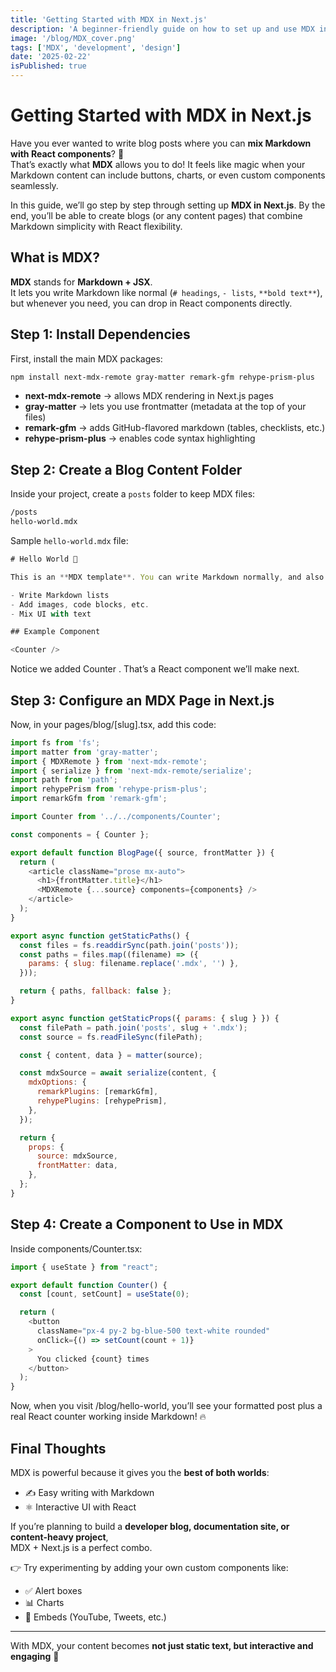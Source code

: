 ```yaml
---
title: 'Getting Started with MDX in Next.js'
description: 'A beginner-friendly guide on how to set up and use MDX in your Next.js app.'
image: '/blog/MDX_cover.png'
tags: ['MDX', 'development', 'design']
date: '2025-02-22'
isPublished: true
---
```


# Getting Started with MDX in Next.js

Have you ever wanted to write blog posts where you can **mix Markdown with React components**? 🎉  
That’s exactly what **MDX** allows you to do! It feels like magic when your Markdown content can include buttons, charts, or even custom components seamlessly.

In this guide, we’ll go step by step through setting up **MDX in Next.js**. By the end, you’ll be able to create blogs (or any content pages) that combine Markdown simplicity with React flexibility.

## What is MDX?

**MDX** stands for **Markdown + JSX**.  
It lets you write Markdown like normal (`# headings`, `- lists`, `**bold text**`), but whenever you need, you can drop in React components directly.

## Step 1: Install Dependencies

First, install the main MDX packages:

```bash
npm install next-mdx-remote gray-matter remark-gfm rehype-prism-plus
```

- **next-mdx-remote** → allows MDX rendering in Next.js pages
- **gray-matter** → lets you use frontmatter (metadata at the top of your files)
- **remark-gfm** → adds GitHub-flavored markdown (tables, checklists, etc.)
- **rehype-prism-plus** → enables code syntax highlighting

## Step 2: Create a Blog Content Folder

Inside your project, create a `posts` folder to keep MDX files:

```bash
/posts
hello-world.mdx
```

Sample `hello-world.mdx` file:

```javascript
# Hello World 👋

This is an **MDX template**. You can write Markdown normally, and also embed React components.

- Write Markdown lists
- Add images, code blocks, etc.
- Mix UI with text

## Example Component

<Counter />
```

Notice we added Counter . That’s a React component we’ll make next.

## Step 3: Configure an MDX Page in Next.js

Now, in your pages/blog/[slug].tsx, add this code:

```javascript
import fs from 'fs';
import matter from 'gray-matter';
import { MDXRemote } from 'next-mdx-remote';
import { serialize } from 'next-mdx-remote/serialize';
import path from 'path';
import rehypePrism from 'rehype-prism-plus';
import remarkGfm from 'remark-gfm';

import Counter from '../../components/Counter';

const components = { Counter };

export default function BlogPage({ source, frontMatter }) {
  return (
    <article className="prose mx-auto">
      <h1>{frontMatter.title}</h1>
      <MDXRemote {...source} components={components} />
    </article>
  );
}

export async function getStaticPaths() {
  const files = fs.readdirSync(path.join('posts'));
  const paths = files.map((filename) => ({
    params: { slug: filename.replace('.mdx', '') },
  }));

  return { paths, fallback: false };
}

export async function getStaticProps({ params: { slug } }) {
  const filePath = path.join('posts', slug + '.mdx');
  const source = fs.readFileSync(filePath);

  const { content, data } = matter(source);

  const mdxSource = await serialize(content, {
    mdxOptions: {
      remarkPlugins: [remarkGfm],
      rehypePlugins: [rehypePrism],
    },
  });

  return {
    props: {
      source: mdxSource,
      frontMatter: data,
    },
  };
}
```

## Step 4: Create a Component to Use in MDX

Inside components/Counter.tsx:

```javascript
import { useState } from "react";

export default function Counter() {
  const [count, setCount] = useState(0);

  return (
    <button
      className="px-4 py-2 bg-blue-500 text-white rounded"
      onClick={() => setCount(count + 1)}
    >
      You clicked {count} times
    </button>
  );
}
```
Now, when you visit /blog/hello-world,
you’ll see your formatted post plus a real React counter working inside Markdown! 🔥

## Final Thoughts

MDX is powerful because it gives you the **best of both worlds**:

- ✍️ Easy writing with Markdown  
- ⚛️ Interactive UI with React  

If you’re planning to build a **developer blog, documentation site, or content-heavy project**,  
MDX + Next.js is a perfect combo.  

👉 Try experimenting by adding your own custom components like:  

- ✅ Alert boxes  
- 📊 Charts  
- 🎥 Embeds (YouTube, Tweets, etc.)  

---

With MDX, your content becomes **not just static text, but interactive and engaging** 🚀
